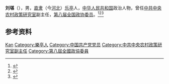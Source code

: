 {{Otheruses|other=西汉河间王|刘堪 (西汉)}}

'''刘堪'''（{{bd|1926年|}}），男，[[直隶|直隶]]（今[[河北|河北]]）[[乐亭|乐亭]]人，[[中华人民共和国|中华人民共和国]]政治人物，曾任[[中共中央农村政策研究室|中共中央农村政策研究室]]副主任，[[第八届全国政协委员|第八届全国政协委员]]。<ref>{{cite book|title=中囯人名大辞典·当代人物卷|author=廖盖隆等编|year=1990|publisher=上海辞书出版社|location=上海|page=}}</ref><ref>{{Cite book|title=历届全国政协委员人名辞典|author=|publisher=中国国际广播出版社|year=1996|isbn=9787507813746|location=北京|pages=286}}</ref><ref>{{Cite book|title=中华人民共和国职官志|author=何虎生, 李耀东, 向常福主编|publisher=中国社会出版社|year=2003|isbn=9787800883934|location=北京|pages=}}</ref>

== 参考资料 ==
{{reflist}}

{{中国人物小作品}}

{{Authority control}}
{{DEFAULTSORT:Liu刘}}
[[Category:刘姓|Kan]]
[[Category:樂亭人|Category:樂亭人]]
[[Category:中国共产党党员|Category:中国共产党党员]]
[[Category:中共中央农村政策研究室副主任|Category:中共中央农村政策研究室副主任]]
[[Category:第八屆全國政協委員|Category:第八屆全國政協委員]]